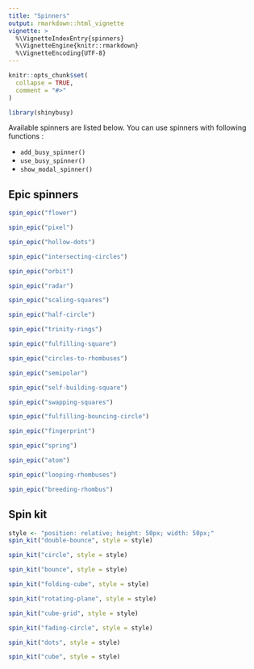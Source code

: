 ```yaml
---
title: "Spinners"
output: rmarkdown::html_vignette
vignette: >
  %\VignetteIndexEntry{spinners}
  %\VignetteEngine{knitr::rmarkdown}
  %\VignetteEncoding{UTF-8}
---
```


```r
knitr::opts_chunk$set(
  collapse = TRUE,
  comment = "#>"
)
```

```r
library(shinybusy)
```


Available spinners are listed below. You can use spinners with following functions : 

- `add_busy_spinner()`
- `use_busy_spinner()`
- `show_modal_spinner()`


## Epic spinners

```r
spin_epic("flower")
```

```r
spin_epic("pixel")
```

```r
spin_epic("hollow-dots")
```

```r
spin_epic("intersecting-circles")
```

```r
spin_epic("orbit")
```

```r
spin_epic("radar")
```

```r
spin_epic("scaling-squares")
```

```r
spin_epic("half-circle")
```

```r
spin_epic("trinity-rings")
```

```r
spin_epic("fulfilling-square")
```

```r
spin_epic("circles-to-rhombuses")
```

```r
spin_epic("semipolar")
```

```r
spin_epic("self-building-square")
```

```r
spin_epic("swapping-squares")
```

```r
spin_epic("fulfilling-bouncing-circle")
```

```r
spin_epic("fingerprint")
```

```r
spin_epic("spring")
```

```r
spin_epic("atom")
```

```r
spin_epic("looping-rhombuses")
```

```r
spin_epic("breeding-rhombus")
```



## Spin kit

```r
style <- "position: relative; height: 50px; width: 50px;"
spin_kit("double-bounce", style = style)
```

```r
spin_kit("circle", style = style)
```

```r
spin_kit("bounce", style = style)
```

```r
spin_kit("folding-cube", style = style)
```

```r
spin_kit("rotating-plane", style = style)
```

```r
spin_kit("cube-grid", style = style)
```

```r
spin_kit("fading-circle", style = style)
```

```r
spin_kit("dots", style = style)
```

```r
spin_kit("cube", style = style)
```




